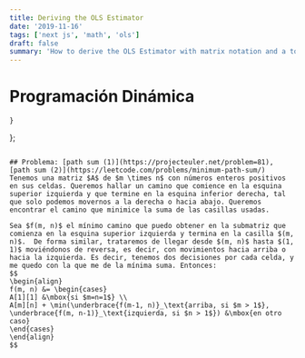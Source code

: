 ```yaml
---
title: Deriving the OLS Estimator
date: '2019-11-16'
tags: ['next js', 'math', 'ols']
draft: false
summary: 'How to derive the OLS Estimator with matrix notation and a tour of math typesetting using markdown with the help of KaTeX.'
---
```


# Programación Dinámica

    }
};
```

## Problema: [path sum (1)](https://projecteuler.net/problem=81), [path sum (2)](https://leetcode.com/problems/minimum-path-sum/)
Tenemos una matriz $A$ de $m \times n$ con números enteros positivos en sus celdas. Queremos hallar un camino que comience en la esquina superior izquierda y que termine en la esquina inferior derecha, tal que solo podemos movernos a la derecha o hacia abajo. Queremos encontrar el camino que minimice la suma de las casillas usadas.

Sea $f(m, n)$ el mínimo camino que puedo obtener en la submatriz que comienza en la esquina superior izquierda y termina en la casilla $(m, n)$.  De forma similar, trataremos de llegar desde $(m, n)$ hasta $(1, 1)$ moviéndonos de reversa, es decir, con movimientos hacia arriba o hacia la izquierda. Es decir, tenemos dos decisiones por cada celda, y me quedo con la que me de la mínima suma. Entonces:
$$
\begin{align}
f(m, n) &= \begin{cases}
A[1][1] &\mbox{si $m=n=1$} \\
A[m][n] + \min(\underbrace{f(m-1, n)}_\text{arriba, si $m > 1$}, \underbrace{f(m, n-1)}_\text{izquierda, si $n > 1$}) &\mbox{en otro caso}
\end{cases}
\end{align}
$$